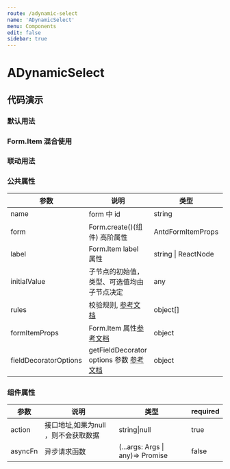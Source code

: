 ```yaml
---
route: /adynamic-select
name: 'ADynamicSelect'
menu: Components
edit: false
sidebar: true
---
```






# ADynamicSelect

## 代码演示

### 默认用法

<JackBox jsCode={Demo1CodeJsx} tsCode={Demo1CodeTsx} demoName="基本用法">
  <Demo1 />
</JackBox>

### Form.Item 混合使用

<JackBox jsCode={Demo2CodeJsx} tsCode={Demo2CodeTsx} demoName="基本用法">
  <Demo2 />
</JackBox>

### 联动用法

<JackBox jsCode={Demo3CodeJsx} tsCode={Demo3CodeTsx} demoName="基本用法">
  <Demo3 />
</JackBox>

### 公共属性

| 参数 | 说明 | 类型 | required |
| --- | --- | --- | --- |
| name | form 中 id | string | true |
| form | Form.create()(组件) 高阶属性 | AntdFormItemProps | true |
| label | Form.Item label 属性 | string \| ReactNode | false |
| initialValue | 子节点的初始值，类型、可选值均由子节点决定 | any | false |
| rules | 校验规则, [参考文档](https://ant.design/components/form-cn/#%E6%A0%A1%E9%AA%8C%E8%A7%84%E5%88%99) | object[] | false |
| formItemProps | Form.Item 属性[参考文档](https://ant.design/components/form-cn/#Form.Item) | object | false |
| fieldDecoratorOptions | getFieldDecorator options 参数 [参考文档](https://ant.design/components/form-cn/#getFieldDecorator(id,-options)-%E5%8F%82%E6%95%B0>>) | object | false |

### 组件属性

| 参数    | 说明         | 类型           | required       |
| ------- | ------------ | -------------- | -------------- |
| action  | 接口地址,如果为null ，则不会获取数据     | string\|null   | true           |
| asyncFn | 异步请求函数 | (...args: Args \| any)=> Promise | false |

